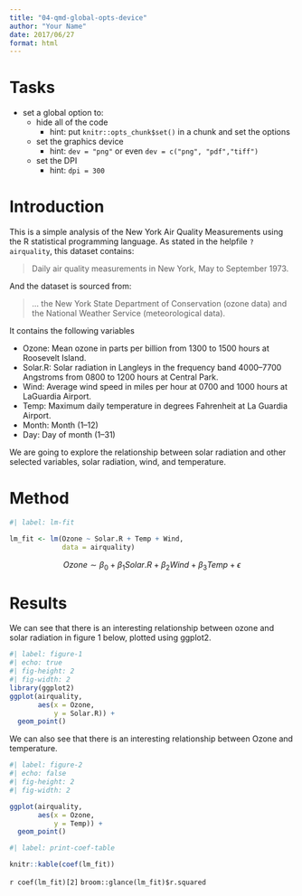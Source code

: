 ```yaml
---
title: "04-qmd-global-opts-device"
author: "Your Name"
date: 2017/06/27
format: html
---
```



# Tasks

- set a global option to: 
  - hide all of the code
    - hint: put `knitr::opts_chunk$set()` in a chunk and set the options
  - set the graphics device
    - hint: `dev = "png"` or even `dev = c("png", "pdf","tiff")`
  - set the DPI
    - hint: `dpi = 300`

# Introduction

This is a simple analysis of the New York Air Quality Measurements using the R statistical programming language. As stated in the helpfile `?airquality`, this dataset contains:

> Daily air quality measurements in New York, May to September 1973.

And the dataset is sourced from:

> ... the New York State Department of Conservation (ozone data) and the National Weather Service (meteorological data).

It contains the following variables

- Ozone: Mean ozone in parts per billion from 1300 to 1500 hours at Roosevelt Island.
- Solar.R: Solar radiation in Langleys in the frequency band 4000–7700 Angstroms from 0800 to 1200 hours at Central Park.
- Wind: Average wind speed in miles per hour at 0700 and 1000 hours at LaGuardia Airport.
- Temp: Maximum daily temperature in degrees Fahrenheit at La Guardia Airport.
- Month: Month (1--12)
- Day: Day of month (1--31)

We are going to explore the relationship between solar radiation and other selected variables, solar radiation, wind, and temperature.

# Method

```r
#| label: lm-fit

lm_fit <- lm(Ozone ~ Solar.R + Temp + Wind, 
             data = airquality)

```

$$
Ozone \sim \beta_0 + \beta_1Solar.R + \beta_2 Wind + \beta_3Temp + \epsilon
$$

# Results

We can see that there is an interesting relationship between ozone and solar radiation in figure 1 below, plotted using ggplot2.

```r
#| label: figure-1
#| echo: true
#| fig-height: 2
#| fig-width: 2
library(ggplot2)
ggplot(airquality,
       aes(x = Ozone,
           y = Solar.R)) + 
  geom_point()

```

We can also see that there is an interesting relationship between Ozone and temperature.

```r
#| label: figure-2
#| echo: false
#| fig-height: 2
#| fig-width: 2

ggplot(airquality,
       aes(x = Ozone,
           y = Temp)) + 
  geom_point()

```


```r
#| label: print-coef-table

knitr::kable(coef(lm_fit))

```

`r coef(lm_fit)[2]`
`broom::glance(lm_fit)$r.squared`
